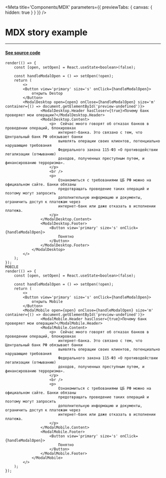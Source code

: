 
<Meta title='Components/MDX' parameters={{ previewTabs: { canvas: { hidden: true } } }} />

# MDX story example

---

#### [See source code](https://raw.githubusercontent.com/reme3d2y/storybook-addon-live-examples/main/stories/MDX.stories.mdx)


```tsx live expanded
render(() => {
    const [open, setOpen] = React.useState<boolean>(false);

    const handleModalOpen = () => setOpen(!open);
    return (
        <>
        <Button view='primary' size='s' onClick={handleModalOpen}>
            открыть Destop
        </Button>
        <ModalDesktop open={open} onClose={handleModalOpen} size='m' container={() => document.getElementById('preview-undefined')}>
                <ModalDesktop.Header hasCloser={true}>Почему банк проверяет мои операции?</ModalDesktop.Header>
                <ModalDesktop.Content>
                    <p>  Сейчас много говорят об отказах банков в проведении операций, блокировках
                        интернет-банка. Это связано с тем, что Центральный банк РФ обязывает банки
                        выявлять операции своих клиентов, потенциально нарушающие требования
                        Федерального закона 115-ФЗ «О противодействии легализации (отмыванию)
                        доходов, полученных преступным путем, и финансированию терроризма».
                    </p>
                    <br />
                    <p>
                        Ознакомиться с требованиями ЦБ РФ можно на официальном сайте. Банки обязаны
                        предотвращать проведение таких операций и поэтому могут запросить
                        дополнительную информацию и документы, ограничить доступ к платежам через
                        интернет-банк или даже отказать в исполнении платежа.
                    </p>
                </ModalDesktop.Content>
                <ModalDesktop.Footer>
                    <Button view='primary' size='s' onClick={handleModalOpen}>
                        Понятно
                    </Button>
                </ModalDesktop.Footer>
            </ModalDesktop>
        </>
    );
});
MOBILE
render(() => {
    const [open, setOpen] = React.useState<boolean>(false);

    const handleModalOpen = () => setOpen(!open);
    return (
        <>
        <Button view='primary' size='s' onClick={handleModalOpen}>
            открыть Mobile
        </Button>
        <ModalMobile open={open} onClose={handleModalOpen} size='m' container={() => document.getElementById('preview-undefined')}>
                <ModalMobile.Header hasCloser={true}>Почему банк проверяет мои операции?</ModalMobile.Header>
                <ModalMobile.Content>
                    <p>  Сейчас много говорят об отказах банков в проведении операций, блокировках
                        интернет-банка. Это связано с тем, что Центральный банк РФ обязывает банки
                        выявлять операции своих клиентов, потенциально нарушающие требования
                        Федерального закона 115-ФЗ «О противодействии легализации (отмыванию)
                        доходов, полученных преступным путем, и финансированию терроризма».
                    </p>
                    <br />
                    <p>
                        Ознакомиться с требованиями ЦБ РФ можно на официальном сайте. Банки обязаны
                        предотвращать проведение таких операций и поэтому могут запросить
                        дополнительную информацию и документы, ограничить доступ к платежам через
                        интернет-банк или даже отказать в исполнении платежа.
                    </p>
                </ModalMobile.Content>
                <ModalMobile.Footer>
                    <Button view='primary' size='s' onClick={handleModalOpen}>
                        Понятно
                    </Button>
                </ModalMobile.Footer>
            </ModalMobile>
        </>
    );
});
```
